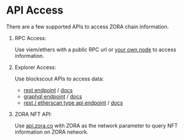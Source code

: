 # API Access

There are a few supported APIs to access ZORA chain information.

1. RPC Access:

    Use viem/ethers with a public RPC url or [your own node](https://docs.conduit.xyz/guides/run-a-node/op-stack-node) to access information.


2. Explorer Access:

    Use blockscout APIs to access data:

    * [rest endpoint](https://explorer.zora.energy/api-docs) / [docs](https://docs.blockscout.com/for-users/api/rest-api-endpoints)
    * [graphql endpoint](https://explorer.zora.energy/graphiql) / [docs](https://docs.blockscout.com/for-users/api/graphql) 
    * [rest / etherscan type api endpoint](https://explorer.zora.energy/api) / [docs](https://docs.blockscout.com/for-users/api/rpc-endpoints)


3. ZORA NFT API:

    Use [api.zora.co](https://api.zora.co/) with ZORA as the network parameter to query NFT information on ZORA network.

